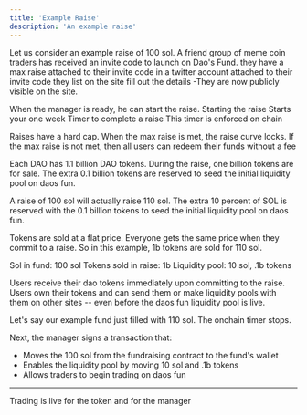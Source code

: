 ```yaml
---
title: 'Example Raise'
description: 'An example raise'
---
```


Let us consider an example raise of 100 sol. A friend group of meme coin traders has received an invite code to launch on Dao's Fund. 
they have a max raise attached to their invite code in a twitter account attached to their invite code they list on the site fill out the details 
-They are now publicly visible on the site. 

When the manager is ready, he can start the raise. Starting the raise Starts your one week Timer to complete a raise This timer is enforced on chain 

Raises have a hard cap. 
When the max raise is met, the raise curve locks. 
If the max raise is not met, then all users can redeem their funds without a fee

Each DAO has 1.1 billion DAO tokens. 
During the raise, one billion tokens are for sale. 
The extra 0.1 billion tokens are reserved to seed the initial liquidity pool on daos fun. 

A raise of 100 sol will actually raise 110 sol. 
The extra 10 percent of SOL is reserved with the 0.1 billion tokens to seed the initial liquidity pool on daos fun. 

Tokens are sold at a flat price. Everyone gets the same price when they commit to a raise. 
So in this example, 1b tokens are sold for 110 sol. 

Sol in fund: 100 sol
Tokens sold in raise: 1b
Liquidity pool: 10 sol, .1b tokens


Users receive their dao tokens immediately upon committing to the raise. 
Users own their tokens and can send them or make liquidity pools with them on other sites -- even before the daos fun liquidity pool is live. 

Let's say our example fund just filled with 110 sol. The onchain timer stops.

Next, the manager signs a transaction that: 
- Moves the 100 sol from the fundraising contract to the fund's wallet
- Enables the liquidity pool by moving 10 sol and .1b tokens
- Allows traders to begin trading on daos fun

---

Trading is live for the token and for the manager
